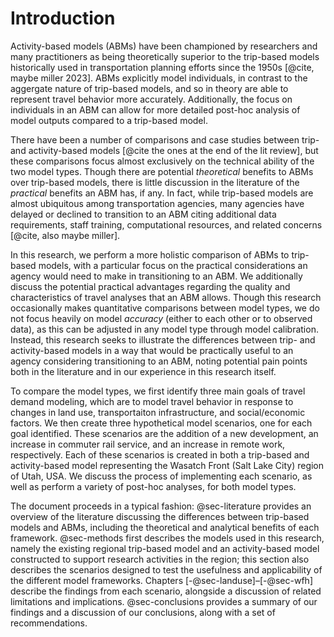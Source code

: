 # Introduction {#sec-introduction}

Activity-based models (ABMs) have been championed by researchers and many practitioners as being theoretically superior to the trip-based models historically used in transportation planning efforts since the 1950s [@cite, maybe miller 2023].
ABMs explicitly model individuals, in contrast to the aggergate nature of trip-based models, and so in theory are able to represent travel behavior more accurately.
Additionally, the focus on individuals in an ABM can allow for more detailed post-hoc analysis of model outputs compared to a trip-based model.

There have been a number of comparisons and case studies between trip- and activity-based models [@cite the ones at the end of the lit review], but these comparisons focus almost exclusively on the technical ability of the two model types.
Though there are potential *theoretical* benefits to ABMs over trip-based models, there is little discussion in the literature of the *practical* benefits an ABM has, if any.
In fact, while trip-based models are almost ubiquitous among transportation agencies, many agencies have delayed or declined to transition to an ABM citing additional data requirements, staff training, computational resources, and related concerns [@cite, also maybe miller].

In this research, we perform a more holistic comparison of ABMs to trip-based models, with a particular focus on the practical considerations an agency would need to make in transitioning to an ABM.
We additionally discuss the potential practical advantages regarding the quality and characteristics of travel analyses that an ABM allows.
Though this research occasionally makes quantitative comparisons between model types, we do not focus heavily on model *accuracy* (either to each other or to observed data), as this can be adjusted in any model type through model calibration.
Instead, this research seeks to illustrate the differences between trip- and activity-based models in a way that would be practically useful to an agency considering transitioning to an ABM, noting potential pain points both in the literature and in our experience in this research itself.

To compare the model types, we first identify three main goals of travel demand modeling, which are to model travel behavior in response to changes in land use, transportaiton infrastructure, and social/economic factors.
We then create three hypothetical model scenarios, one for each goal identified.
These scenarios are the addition of a new development, an increase in commuter rail service, and an increase in remote work, respectively.
Each of these scenarios is created in both a trip-based and activity-based model representing the Wasatch Front (Salt Lake City) region of Utah, USA.
We discuss the process of implementing each scenario, as well as perform a variety of post-hoc analyses, for both model types.

The document proceeds in a typical fashion: @sec-literature provides an overview of the literature discussing the differences between trip-based models and ABMs, including the theoretical and analytical benefits of each framework.
@sec-methods first describes the models used in this research, namely the existing regional trip-based model and an activity-based model constructed to support research activities in the region; this section also describes the scenarios designed to test the usefulness and applicability of the different model frameworks.
Chapters [-@sec-landuse]--[-@sec-wfh] describe the findings from each scenario, alongside a discussion of related limitations and implications.
@sec-conclusions provides a summary of our findings and a discussion of our conclusions, along with a set of recommendations.
